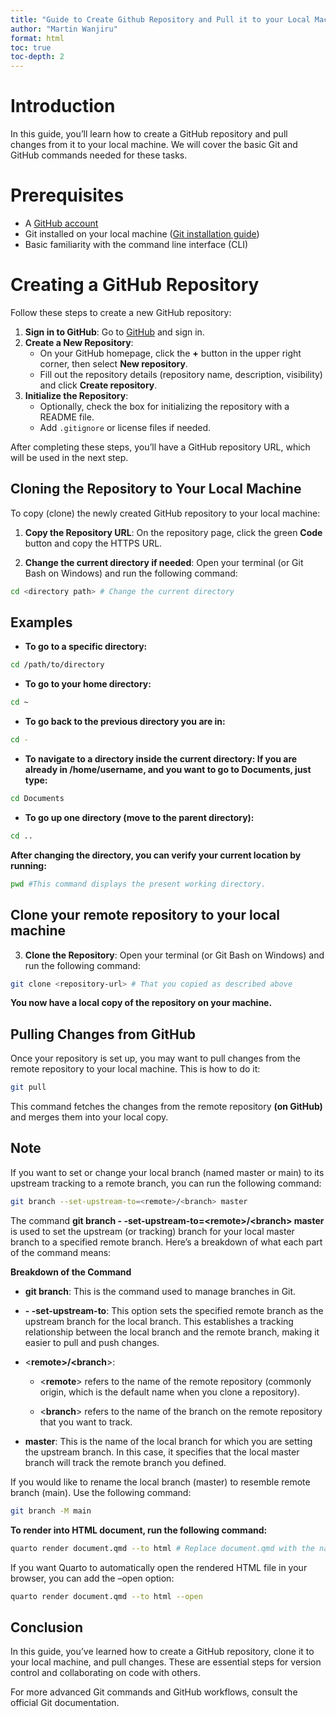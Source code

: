 ```yaml
---
title: "Guide to Create Github Repository and Pull it to your Local Machine"
author: "Martin Wanjiru"
format: html
toc: true
toc-depth: 2
---
```


# Introduction

In this guide, you'll learn how to create a GitHub repository and pull changes from it to your local machine. We will cover the basic Git and GitHub commands needed for these tasks.

# Prerequisites

-   A [GitHub account](https://github.com)
-   Git installed on your local machine ([Git installation guide](https://git-scm.com/book/en/v2/Getting-Started-Installing-Git))
-   Basic familiarity with the command line interface (CLI)

# Creating a GitHub Repository

Follow these steps to create a new GitHub repository:

1.  **Sign in to GitHub**: Go to [GitHub](https://github.com) and sign in.
2.  **Create a New Repository**:
    -   On your GitHub homepage, click the **+** button in the upper right corner, then select **New repository**.
    -   Fill out the repository details (repository name, description, visibility) and click **Create repository**.
3.  **Initialize the Repository**:
    -   Optionally, check the box for initializing the repository with a README file.
    -   Add `.gitignore` or license files if needed.

After completing these steps, you'll have a GitHub repository URL, which will be used in the next step.

## Cloning the Repository to Your Local Machine

To copy (clone) the newly created GitHub repository to your local machine:

1.  **Copy the Repository URL**: On the repository page, click the green **Code** button and copy the HTTPS URL.

2.  **Change the current directory if needed**: Open your terminal (or Git Bash on Windows) and run the following command:

``` bash
cd <directory path> # Change the current directory
```

::: {.callout-note collapse="false"}
## Examples

-   **To go to a specific directory:**

``` bash
cd /path/to/directory
```

-   **To go to your home directory:**

``` bash
cd ~
```

-   **To go back to the previous directory you are in:**

``` bash
cd -
```

-   **To navigate to a directory inside the current directory: If you are already in /home/username, and you want to go to Documents, just type:**

``` bash
cd Documents
```

-   **To go up one directory (move to the parent directory):**

``` bash
cd ..
```
:::

**After changing the directory, you can verify your current location by running:**

``` bash
pwd #This command displays the present working directory.
```

## Clone your remote repository to your local machine

3.  **Clone the Repository**: Open your terminal (or Git Bash on Windows) and run the following command:

``` bash
git clone <repository-url> # That you copied as described above
```

**You now have a local copy of the repository on your machine.**

## Pulling Changes from GitHub

Once your repository is set up, you may want to pull changes from the remote repository to your local machine. This is how to do it:

``` bash
git pull
```

This command fetches the changes from the remote repository **(on GitHub)** and merges them into your local copy.

::: {.callout-note collapse="false"}
## Note

If you want to set or change your local branch (named master or main) to its upstream tracking to a remote branch, you can run the following command:

``` bash
git branch --set-upstream-to=<remote>/<branch> master
```

The command **git branch - -set-upstream-to=\<remote\>/\<branch\> master** is used to set the upstream (or tracking) branch for your local master branch to a specified remote branch. Here's a breakdown of what each part of the command means:

**Breakdown of the Command**

-   **git branch**: This is the command used to manage branches in Git.

-   **- -set-upstream-to**: This option sets the specified remote branch as the upstream branch for the local branch. This establishes a tracking relationship between the local branch and the remote branch, making it easier to pull and push changes.

-   \<**remote\>/\<branch**\>:

    -   \<**remote**\> refers to the name of the remote repository (commonly origin, which is the default name when you clone a repository).

    -   \<**branch**\> refers to the name of the branch on the remote repository that you want to track.

-   **master**: This is the name of the local branch for which you are setting the upstream branch. In this case, it specifies that the local master branch will track the remote branch you defined.

If you would like to rename the local branch (master) to resemble remote branch (main). Use the following command:

``` bash
git branch -M main
```
**To render into HTML document, run the following command:**

```bash
quarto render document.qmd --to html # Replace document.qmd with the name of your Quarto file.
```

If you want Quarto to automatically open the rendered HTML file in your browser, you can add the --open option:

```bash
quarto render document.qmd --to html --open
```
:::

## Conclusion

In this guide, you’ve learned how to create a GitHub repository, clone it to your local machine, and pull changes. These are essential steps for version control and collaborating on code with others.

For more advanced Git commands and GitHub workflows, consult the official Git documentation.

